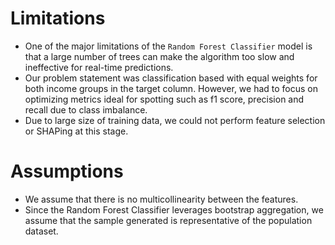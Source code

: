 # Limitations

-   One of the major limitations of the `Random Forest Classifier` model is that a large number of trees can make the algorithm too slow and ineffective for real-time predictions.
-   Our problem statement was classification based with equal weights for both income groups in the target column. However, we had to focus on optimizing metrics ideal for spotting such as f1 score, precision and recall due to class imbalance.
-   Due to large size of training data, we could not perform feature selection or SHAPing at this stage.

# Assumptions

-   We assume that there is no multicollinearity between the features.
-   Since the Random Forest Classifier leverages bootstrap aggregation, we assume that the sample generated is representative of the population dataset.
